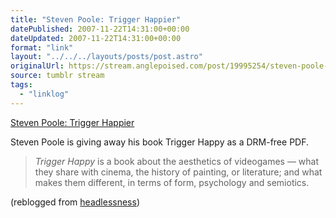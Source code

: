 ```yaml
---
title: "Steven Poole: Trigger Happier"
datePublished: 2007-11-22T14:31:00+00:00
dateUpdated: 2007-11-22T14:31:00+00:00
format: "link"
layout: "../../../layouts/posts/post.astro"
originalUrl: https://stream.anglepoised.com/post/19995254/steven-poole-trigger-happier
source: tumblr stream
tags:
  - "linklog"
---
```


[Steven Poole: Trigger Happier][1]

Steven Poole is giving away his book Trigger Happy as a DRM-free PDF.

> _Trigger Happy_ is a book about the aesthetics of videogames — what they share with cinema, the history of painting, or literature; and what makes them different, in terms of form, psychology and semiotics.

(reblogged from <a href="http://headlessness.com/">headlessness</a>)

[1]: http://stevenpoole.net/blog/trigger-happier/
